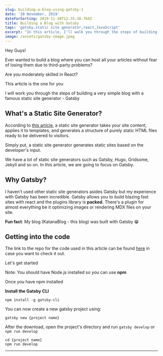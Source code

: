 ```yaml
---
slug: building-a-blog-using-gatsby-1
date: '30 November, 2019'
dateForSorting: 2019-11-30T12:35:38.764Z
title: Building a Blog with Gatsby
tags: 'gatsby,static site generator,react,JavaScript'
excerpt: "In this article, I'll walk you through the steps of building a very simple blog with Gatsby. Let's Go \U0001F525\U0001F680"
image: /assets/gatsby-image.jpeg
---
```

Hey Guys!

Ever wanted to build a blog where you can host all your articles without fear of losing them due to third-party problems?

Are you moderately skilled in React?

This article is the one for you

I will work you through the steps of building a very simple blog with a famous static site generator - Gatsby

## What's a Static Site Generator?

According to [this article](https://snipcart.com/blog/choose-best-static-site-generator), a static site generator takes your site content, applies it to templates, and generates a structure of purely static HTML files ready to be delivered to visitors.

Simply put, a static site generator generates static sites based on the developer's input.

We have a lot of static site generators such as Gatsby, Hugo, Gridsome, Jekyll and so on. In this article, we are going to focus on Gatsby.

## Why Gatsby?

I haven't used other static site generators asides Gatsby but my experience with Gatsby has been incredible. Gatsby allows you to build blazing fast sites with react and the plugins library is **packed.** There's a plugin for almost everything be it optimizing images or rendering MDX files on your site. 

**Fun fact**: My blog (KatanaBlog - this blog) was built with Gatsby 😁

## Getting into the code

The link to the repo for the code used in this article can be found [here](https://github.com/NodeJSs/Building-a-blog-with-Gatsby) in case you want to check it out.

Let's get started

Note: You should have Node.js installed so you can use **npm**

Once you have npm installed

**Install the Gatsby CLI**

```
npm install -g gatsby-cli
```

You can now create a new gatsby project using:

```
gatsby new {project name}
```

After the download, open the project's directory and run `gatsby develop` or `npm run develop`

```
cd {project name}
npm run develop
```

- - -

